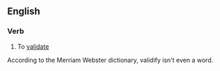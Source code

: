 ==English==

===Verb===
{{en-verb|validifies|validifying|validified}}

# To [[validate]]

According to the Merriam Webster dictionary, validify isn't even a word.